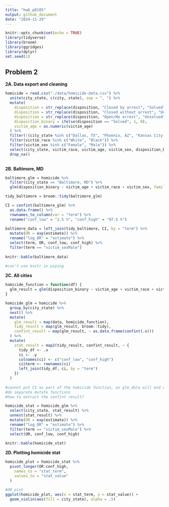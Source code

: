 ```yaml
---
title: "hw6_p8105"
output: github_document
date: "2024-11-29"
---
```


```r
knitr::opts_chunk$set(echo = TRUE)
library(tidyverse)
library(broom)
library(ggridges)
library(dplyr)
set.seed(1)
```

## Problem 2 

**2A. Data export and cleaning**
```r
homicide = read.csv("./data/homicide-data.csv") %>% 
  unite(city_state, c(city, state), sep = ", ") %>% 
  mutate(
    disposition = str_replace(disposition, "Closed by arrest", "Solved"), 
    disposition = str_replace(disposition, "Closed without arrest", "Unsolved"), 
    disposition = str_replace(disposition, "Open/No arrest", "Unsolved"), 
    disposition_binary = ifelse(disposition == "Solved", 1, 0),
    victim_age = as.numeric(victim_age)
  ) %>% 
  filter(!(city_state %in% c("Dallas, TX", "Phoenix, AZ", "Kansas City, MO", "Tulsa, AL"))) %>%
  filter(victim_race %in% c("White", "Black")) %>% 
  filter(victim_sex %in% c("Female", "Male")) %>% 
  select(city_state, victim_race, victim_age, victim_sex, disposition_binary) %>% 
  drop_na()
    
```

**2B. Baltimore, MD**
```r
baltimore_glm = homicide %>% 
  filter(city_state == "Baltimore, MD") %>%  
  glm(disposition_binary ~ victim_age + victim_race + victim_sex, family = binomial(), data = .)

tidy_baltimore = broom::tidy(baltimore_glm)

CI = confint(baltimore_glm) %>% 
  as.data.frame() %>% 
  rownames_to_column(var = "term") %>%
  rename("conf_low" = "2.5 %", "conf_high" = "97.5 %")
  
baltimore_data = left_join(tidy_baltimore, CI, by = "term") %>% 
  mutate(OR = exp(estimate)) %>% 
  rename("log_OR" = "estimate") %>% 
  select(term, OR, conf_low, conf_high) %>% 
  filter(term == "victim_sexMale")
  
knitr::kable(baltimore_data)

#can't use knitr in piping
```

**2C. All cities**
```r
homicide_function = function(df) {
  glm_result = glm(disposition_binary ~ victim_age + victim_race + victim_sex, family = binomial(), data = df)
}

homicide_glm = homicide %>% 
  group_by(city_state) %>% 
  nest() %>%   
  mutate(
    glm_result = map(data, homicide_function), 
    tidy_result = map(glm_result, broom::tidy), 
    confint_result = map(glm_result, ~ as.data.frame(confint(.x)))
  ) %>% 
  mutate(
    stat_result = map2(tidy_result, confint_result, ~ {
      tidy_df <- .x 
      ci <- .y 
      colnames(ci) <- c("conf_low", "conf_high") 
      ci$term <- rownames(ci)
      left_join(tidy_df, ci, by = "term")
    })
  )
  
#cannot put CI as part of the homicide function, as glm_data will end up being CI result instead of glm result
#do separate mutate functions
#how to extract the confint result?

homicide_stat = homicide_glm %>% 
  select(city_state, stat_result) %>% 
  unnest(stat_result) %>% 
  mutate(OR = exp(estimate)) %>% 
  rename("log_OR" = "estimate") %>% 
  filter(term == "victim_sexMale") %>% 
  select(OR, conf_low, conf_high)

knitr::kable(homicide_stat)
```

**2D. Plotting homicide stat**
```r
homicide_plot = homicide_stat %>% 
  pivot_longer(OR:conf_high,
    names_to = "stat_term",
    values_to = "stat_value"
  )

#OR plot
ggplot(homicide_plot, aes(x = stat_term, y = stat_value)) + 
  geom_violin(aes(fill = city_state), alpha = .5)
```

